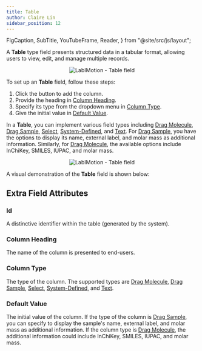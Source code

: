 ```yaml
---
title: Table
author: Claire Lin
sidebar_position: 12
---
```


  FigCaption,
  SubTitle,
  YouTubeFrame,
  Reader,
} from "@site/src/js/layout";

<Reader text="Designer" />

A **Table** type field presents structured data in a tabular format, allowing users to view, edit, and manage multiple records.

<div align="center">
  <img src={fieldTable} alt="LabIMotion - Table field" />
  <FigCaption text="Table field type" />
</div>

To set up an **Table** field, follow these steps:

1. Click the <FontAwesomeIcon icon={faSquarePlus} color="#337ab7" /> button to add the column.
2. Provide the heading in [Column Heading](#column-heading).
3. Specify its type from the dropdown menu in [Column Type](#column-type).
4. Give the initial value in [Default Value](#default-value).

In a **Table**, you can implement various field types including [Drag Molecule](drag-molecule), [Drag Sample](drag-sample), [Select](select), [System-Defined](system-defined), and [Text](text). For [Drag Sample](drag-sample), you have the options to display its name, external label, and molar mass as additional information. Similarly, for [Drag Molecule](drag-molecule), the available options include InChiKey, SMILES, IUPAC, and molar mass.

<div align="center">
  <img src={fieldTableProps} alt="LabIMotion - Table field" />
</div>

A visual demonstration of the **Table** field is shown below:

<YouTubeFrame
  src="https://www.youtube-nocookie.com/embed/4VfuIcR8X9k"
  title="LabIMotion - Table"
/>
<FigCaption text="Example: Designer - Add the Table field" />

## Extra Field Attributes

### Id

A distinctive identifier within the table (generated by the system).

### Column Heading

The name of the column is presented to end-users.

### Column Type

The type of the column. The supported types are [Drag Molecule](drag-molecule), [Drag Sample](drag-sample), [Select](select), [System-Defined](system-defined), and [Text](text).

### Default Value

The initial value of the column. If the type of the column is [Drag Sample](drag-sample), you can specify to display the sample's name, external label, and molar mass as additional information. If the column type is [Drag Molecule](drag-molecule), the additional information could include InChiKey, SMILES, IUPAC, and molar mass.
